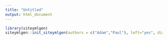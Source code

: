 ```yaml
---
title: "Untitled"
output: html_document
---
```


```r
library(siteymlgen)
siteymlgen::init_siteymlgen(authors = c("Adam","Paul"), left="yes", dir="~/Documents/siteymlgen/test/", navbar_title = "Main title", title = "hello", categories=c("r", "reprodicibility"))
```
